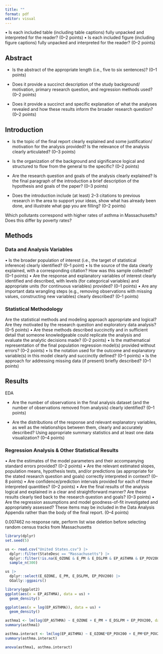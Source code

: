 ```yaml
---
title: ""
format: pdf
editor: visual
---
```


• Is each included table (including table captions) fully unpacked and interpreted for the reader? (0–2 points)
• Is each included figure (including figure captions) fully unpacked and
interpreted for the reader? (0–2 points)

## **Abstract**

-   Is the abstract of the appropriate length (i.e., five to six sentences)? (0–1
    points)

-   Does it provide a succinct description of the study background/
    motivation, primary research question, and regression methods used?
    (0–2 points)

-    Does it provide a succinct and specific explanation of what the analyses
    revealed and how these results inform the broader research question?
    (0–2 points)

## Introduction

-    Is the topic of the final report clearly explained and some justification/
    motivation for the analysis provided? Is the relevance of the analysis
    clearly articulated? (0–3 points)

-    Is the organization of the background and significance logical and structured to flow from the general to the specific? (0–2 points)

-    Are the research question and goals of the analysis clearly explained? Is
    the final paragraph of the introduction a brief description of the hypothesis and goals of the paper? (0–3 points)

-   Does the introduction include (at least) 2–3 citations to previous research
    in the area to support your ideas, show what has already been done, and
    illustrate what gap you are filling? (0–2 points)

Which pollutants correspond with higher rates of asthma in Massachusetts? Does this differ by poverty rates?

## Methods

### Data and Analysis Variables

• Is the broader population of interest (i.e., the target of statistical inference) clearly identified? (0–1 point)
• Is the source of the data clearly explained, with a corresponding citation?
How was this sample collected? (0–1 points)
• Are the response and explanatory variables of interest clearly identified
and described, with levels (for categorical variables) and appropriate
units (for continuous variables) provided? (0–1 points)
• Are any important data wrangling steps (e.g., removing observations
with missing values, constructing new variables) clearly described? (0–1
points)

### Statistical Methodology

Are the statistical methods and modeling approach appropriate and logical? Are they motivated by the research question and exploratory data
analysis? (0–5 points)
• Are these methods described succinctly and in sufficient detail that someone knowledgeable could replicate the analysis and evaluate the analytic
decisions made? (0–2 points)
• Is the mathematical representation of the final population regression
model(s) provided without errors? (0–2 points)
• Is the notation used for the outcome and explanatory variable(s) in this
model clearly and succinctly defined? (0–1 points)
• Is the approach for addressing missing data (if present) briefly described?
(0–1 points)

## Results

EDA

-   Are the number of observations in the final analysis dataset (and the
    number of observations removed from analysis) clearly identified? (0–1
    points)

-   Are the distributions of the response and relevant explanatory variables,
    as well as the relationships between them, clearly and accurately described? Using appropriate summary statistics and at least one data
    visualization? (0–4 points)

### Regression Analysis & Other Statistical Results

• Are the estimates of the model parameters and their accompanying standard errors provided? (0–2 points)
• Are the relevant estimated slopes, population means, hypothesis tests,
and/or predictions (as appropriate for the stated research question and
goals) correctly interpreted in context? (0–8 points)
• Are confidence/prediction intervals provided for each of these interpreted
quantities? (0–2 points)
• Are the final results of the analysis logical and explained in a clear and
straightforward manner? Are these results clearly tied back to the research question and goals? (0–3 points)
• Are the regression assumptions and model goodness-of-fit investigated
and appropriately assessed? These items may be included in the Data
Analysis Appendix rather than the body of the final report. (0–4 points)

0.007462 no response rate, perform list wise deletion before selecting random census tracks from Massachusetts

```r
library(dplyr)
set.seed(5)

us <- read.csv("United States.csv") |>
  dplyr::filter(StateDesc == "Massachusetts") |>
  dplyr::filter(!is.na(E_OZONE & E_PM & E_DSLPM & EP_ASTHMA & EP_POV200)) |>
  sample_n(300)
```

```r
us |>
  dplyr::select(E_OZONE, E_PM, E_DSLPM, EP_POV200) |>
  GGally::ggpairs()
```

```r
library(ggplot2)
ggplot(aes(x = EP_ASTHMA), data = us) + 
  geom_density()

ggplot(aes(x = log(EP_ASTHMA)), data = us) + 
  geom_density()

```

```r
asthma1 <- lm(log(EP_ASTHMA) ~ E_OZONE + E_PM + E_DSLPM + EP_POV200, data = us)
summary(asthma1)
```

```r
asthma.interact <- lm(log(EP_ASTHMA) ~ E_OZONE*EP_POV200 + E_PM*EP_POV200 + E_DSLPM*EP_POV200, data = us)
summary(asthma.interact)
```

```r
anova(asthma1, asthma.interact)
```
